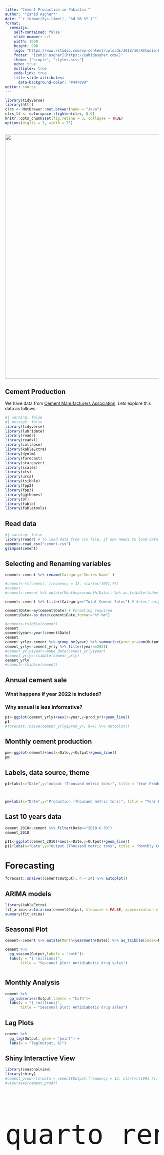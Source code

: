 ```yaml
---
title: "Cement Production in Pakistan "
author: "*Zahid Asghar*"
date: "`r format(Sys.time(), '%d %B %Y')`"
format: 
  revealjs:
    self-contained: false
    slide-number: c/t
    width: 1600
    height: 900
    logo: "https://www.rstudio.com/wp-content/uploads/2018/10/RStudio-Logo-Flat.png"
    footer: "[zahid asghar](https://zahidasghar.com/)"
    theme: ["simple", "styles.scss"]
    echo: true
    multiplex: true
    code-link: true
    title-slide-attributes:
      data-background-color: "#447099"
editor: source
---
```



```r
library(tidyverse)
library(httr)
clrs <- MetBrewer::met.brewer(name = "Java")
clrs_lt <- colorspace::lighten(clrs, 0.9)
knitr::opts_chunk$set(fig.retina = 3, collapse = TRUE)
options(digits = 3, width = 75)
```



## ![](industry.jpg){fig-align="top" width="1600" height="800"} {.centered .top background-color="`r clrs_lt[6]`"}

## Cement Production

We have data from [Cement Manufacturers Association](https://www.apcma.com). Lets explore this data as follows:

```r
#| warning: false
#| message: false
library(tidyverse)
library(lubridate)
library(readr)
library(readxl)
library(collapse)
library(kableExtra)
library(dynlm)
library(forecast)
library(stargazer)
library(scales)
library(xts)
library(urca)
library(tsibble)
library(fpp2)
library(fpp3)
library(ggthemes)
library(DT)
library(fable)
library(fabletools)
```

## Read data

```r
#| warning: false
library(readr) # To load data from csv file, if one needs to load data from excel, then use excel file
cement<-read_csv("cement.csv")
glimpse(cement)
```

## Selecting and Renaming variables

```r
cement<-cement %>% rename(Category=`Series Name` )

#cement<-ts(cement, frequency = 12, start=c(1991,7))
#cement
#cement<-cement %>% mutate(Month=yearmonth(Date)) %>% as_tsibble(index = Month)

cement<-cement %>% filter(Category=="Total Cement Sales") # Select only Total Cement Sales

cement$Date<-my(cement$Date) # Formating required
cement$Date<-as_date(cement$Date,format="%Y-%m")

#cement<-tsibble(cement)
cement
cement$year<-year(cement$Date)
cement
cement_yrly<-cement %>% group_by(year) %>% summarise(prod_yr=sum(Output))
cement_yrly<-cement_yrly %>% filter(year<=2021)
#cement_yrly$year<-make_date(cement_yrly$year)
#cement_yrly<-tsibble(cement_yrly)
cement_yrly
#cement<-tsibble(cement)
```

## Annual cement sale

### What happens if year 2022 is included?

### Why annual is less informative?

```r
p1<-ggplot(cement_yrly)+aes(x=year,y=prod_yr)+geom_line()
p1
#forecast::naive(cement_yrly$prod_yr, h=4) %>% autoplot() 
```

## Monthly cement production

```r
pm<-ggplot(cement)+aes(x=Date,y=Output)+geom_line()
pm
```

## Labels, data source, theme

```r
p1+labs(x="Date",y="output (Thousand metric tons)", title = "Year Production from 1991-2022", caption = "By Zahid Asghar, Source:APCMA, Pakistan")



```

## 

```r
pm+labs(x="Date",y="Production (Thousand metric tons)", title = "Year Production from 1991-2022", caption = "By Zahid Asghar, Source:APCMA, Pakistan")

```

## Last 10 years data

```r
cement_2010<-cement %>% filter(Date>="2010-6-30")
cement_2010
```

```r
p11<-ggplot(cement_2010)+aes(x=Date,y=Output)+geom_line()
p11+labs(x="Date",y="Output (Thousand metric tons", title = "Monthly Cement Output from 2010-2022", caption = "By Zahid Asghar, Source:APCMA, Pakistan")
```

# Forecasting {background-color="#447099"}



```r

forecast::snaive((cement$Output), h = 24) %>% autoplot()

```

## ARIMA models

```r
library(kableExtra)
fit_arima<-auto.arima(cement$Output, stepwise = FALSE, approximation = FALSE)
summary(fit_arima)

```

## Seasonal Plot

```r
cement<-cement %>% mutate(Month=yearmonth(Date)) %>% as_tsibble(index=Month)

cement %>%
  gg_season(Output,labels = "both")+
  labs(y = "$ (millions)",
       title = "Seasonal plot: Antidiabetic drug sales")



```

## Monthly Analysis

```r
cement %>%
  gg_subseries(Output,labels = "both")+
  labs(y = "$ (millions)",
       title = "Seasonal plot: Antidiabetic drug sales")


```

## Lag Plots

```r

cement %>%
  gg_lag(Output, geom = "point") +
  labs(x = "lag(Output, k)")

```

## Shiny Interactive View

```r
library(seasonalview)
library(shiny)
#cement_prod<-ts(data = cement$Output,frequency = 12, start=c(1991,7))
#view(seas(cement_prod))

```


::: {style="font-size: 105px;"}

```bash
quarto render cement.qmd --to pdf
```

:::